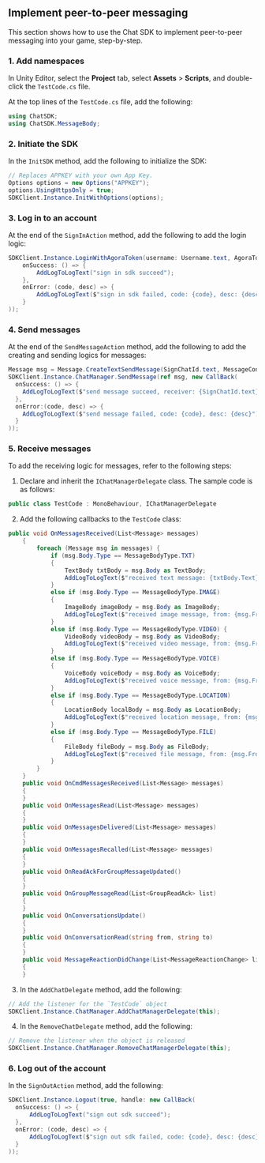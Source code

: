 <PlatformWrapper platform="unity">

## Implement peer-to-peer messaging

This section shows how to use the Chat SDK to implement peer-to-peer messaging into your game, step-by-step.

### 1. Add namespaces

In Unity Editor, select the **Project** tab, select **Assets** > **Scripts**, and double-click the `TestCode.cs` file.

At the top lines of the `TestCode.cs` file, add the following:

```c#
using ChatSDK;
using ChatSDK.MessageBody;
```

### 2. Initiate the SDK

In the `InitSDK` method, add the following to initialize the SDK:

```c#
// Replaces APPKEY with your own App Key.
Options options = new Options("APPKEY");
options.UsingHttpsOnly = true;
SDKClient.Instance.InitWithOptions(options);
```

### 3. Log in to an account

At the end of the `SignInAction` method, add the following to add the login logic:

```c#
SDKClient.Instance.LoginWithAgoraToken(username: Username.text, AgoraToken.text, handle: new CallBack(
    onSuccess: () => {
        AddLogToLogText("sign in sdk succeed");
    },
    onError: (code, desc) => {
        AddLogToLogText($"sign in sdk failed, code: {code}, desc: {desc}");
    }
));
```

### 4. Send messages

At the end of the `SendMessageAction` method, add the following to add the creating and sending logics for messages:

```c#
Message msg = Message.CreateTextSendMessage(SignChatId.text, MessageContent.text);
SDKClient.Instance.ChatManager.SendMessage(ref msg, new CallBack(
  onSuccess: () => {
    AddLogToLogText($"send message succeed, receiver: {SignChatId.text},  message: {MessageContent.text}");
  },
  onError:(code, desc) => {
    AddLogToLogText($"send message failed, code: {code}, desc: {desc}");
  }         
));
```

### 5. Receive messages

To add the receiving logic for messages, refer to the following steps:

1. Declare and inherit the `IChatManagerDelegate` class. The sample code is as follows:

```c#
public class TestCode : MonoBehaviour, IChatManagerDelegate
```

2. Add the following callbacks to the `TestCode` class:

```c#
public void OnMessagesReceived(List<Message> messages)
    {
        foreach (Message msg in messages) {
            if (msg.Body.Type == MessageBodyType.TXT)
            {
                TextBody txtBody = msg.Body as TextBody;
                AddLogToLogText($"received text message: {txtBody.Text}, from: {msg.From}");
            }
            else if (msg.Body.Type == MessageBodyType.IMAGE)
            {
                ImageBody imageBody = msg.Body as ImageBody;
                AddLogToLogText($"received image message, from: {msg.From}");
            }
            else if (msg.Body.Type == MessageBodyType.VIDEO) {
                VideoBody videoBody = msg.Body as VideoBody;
                AddLogToLogText($"received video message, from: {msg.From}");
            }
            else if (msg.Body.Type == MessageBodyType.VOICE)
            {
                VoiceBody voiceBody = msg.Body as VoiceBody;
                AddLogToLogText($"received voice message, from: {msg.From}");
            }
            else if (msg.Body.Type == MessageBodyType.LOCATION)
            {
                LocationBody localBody = msg.Body as LocationBody;
                AddLogToLogText($"received location message, from: {msg.From}");
            }
            else if (msg.Body.Type == MessageBodyType.FILE)
            {
                FileBody fileBody = msg.Body as FileBody;
                AddLogToLogText($"received file message, from: {msg.From}");
            }
        }
    }
    public void OnCmdMessagesReceived(List<Message> messages)
    {
    }
    public void OnMessagesRead(List<Message> messages)
    {
    }
    public void OnMessagesDelivered(List<Message> messages)
    {
    }
    public void OnMessagesRecalled(List<Message> messages)
    {
    }
    public void OnReadAckForGroupMessageUpdated()
    {
    }
    public void OnGroupMessageRead(List<GroupReadAck> list)
    {
    }
    public void OnConversationsUpdate()
    {
    }
    public void OnConversationRead(string from, string to)
    {
    }
    public void MessageReactionDidChange(List<MessageReactionChange> list)
    {
    }
```

3. In the `AddChatDelegate` method, add the following:

```c#
// Add the listener for the `TestCode` object
SDKClient.Instance.ChatManager.AddChatManagerDelegate(this);
```

4. In the `RemoveChatDelegate` method, add the following:

```c#
// Remove the listener when the object is released
SDKClient.Instance.ChatManager.RemoveChatManagerDelegate(this);
```

### 6. Log out of the account

In the `SignOutAction` method, add the following:

```c#
SDKClient.Instance.Logout(true, handle: new CallBack(
  onSuccess: () => {
      AddLogToLogText("sign out sdk succeed");
  },
  onError: (code, desc) => {
      AddLogToLogText($"sign out sdk failed, code: {code}, desc: {desc}");
  }
));
```

<a name="test"></a>

</PlatformWrapper>